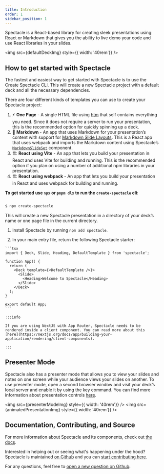 ```yaml
---
title: Introduction
order: 1
sidebar_position: 1
---
```



Spectacle is a React-based library for creating sleek presentations using React or Markdown that gives you the ability to live demo your code and use React libraries in your slides.

<img src={defaultDeckImg} style={{ width: '40rem'}} />

## How to get started with Spectacle


<Tabs>
  <TabItem value="spectacle-cli" label="Create Spectacle CLI" default>
  The fastest and easiest way to get started with Spectacle is to use the Create Spectacle CLI. This will create a new Spectacle project with a default deck and all the necessary dependencies.

  There are four different kinds of templates you can use to create your Spectacle project:

  1. ⚡️ **One Page** - A single HTML file using [htm](https://github.com/developit/htm) that self contains everything you need. Since it does not require a server to run your presentation, this is the recommended option for quickly spinning up a deck.
  2. 📄 **Markdown** - An app that uses Markdown for your presentation’s content with support for [Markdown Slide Layouts](md-slide-layouts). This is a React app that uses webpack and imports the Markdown content using Spectacle’s [`MarkdownSlideSet`](api-reference#markdown-components) component.
  3. 🏗️ **React using Vite** - An app that lets you build your presentation in React and uses Vite for building and running. This is the recommended option if you plan on using a number of additional npm libraries in your presentation.
  4. 🏗️ **React using webpack** - An app that lets you build your presentation in React and uses webpack for building and running.

  **To get started use `npx` or `pnpm dlx` to run the `create-spectacle` cli:**

  ```bash

  $ npx create-spectacle

  ```

  This will create a new Spectacle presentation in a directory of your deck’s name or one page file in the current directory.


  </TabItem>
  <TabItem value="autoPlay" label="Manual Installation" default>

  1. Install Spectacle by running `npm add spectacle`.

  2. In your main entry file, return the following Spectacle starter:

    ```tsx
    import { Deck, Slide, Heading, DefaultTemplate } from 'spectacle';

    function App() {
      return (
        <Deck template={<DefaultTemplate />}>
          <Slide>
            <Heading>Welcome to Spectacle</Heading>
          </Slide>
        </Deck>
      );
    }

    export default App;
    ```

    :::info

    If you are using NextJS with App Router, Spectacle needs to be rendered inside a client component. You can read more about this [here](https://nextjs.org/docs/app/building-your-application/rendering/client-components).

    :::


  </TabItem>
</Tabs>

## Presenter Mode

Spectacle also has a presenter mode that allows you to view your slides and notes on one screen while your audience views your slides on another. To use presenter mode, open a second browser window and visit your deck’s local server and enable it by using the key command. You can find more information about presentation controls [here](presenting-controls).

<img src={presenterModeImg} style={{ width: '40rem'}} />
<img src={animatedPresentationImg} style={{ width: '40rem'}} />


## Documentation, Contributing, and Source

For more information about Spectacle and its components, check out [the docs](https://commerce.nearform.com/open-source/spectacle).

Interested in helping out or seeing what's happening under the hood? Spectacle is maintained [on Github](https://github.com/FormidableLabs/spectacle) and you can [start contributing here](https://github.com/FormidableLabs/spectacle/blob/main/CONTRIBUTING.md).

For any questions, feel free to [open a new question on Github](https://github.com/FormidableLabs/spectacle/issues/new?template=question.md).
